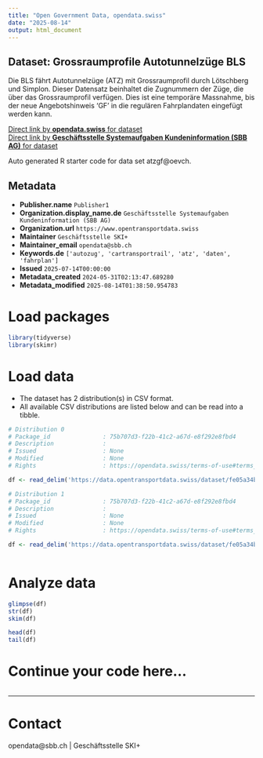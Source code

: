```yaml
---
title: "Open Government Data, opendata.swiss"
date: "2025-08-14"
output: html_document
---
```


## Dataset: Grossraumprofile Autotunnelzüge BLS

Die BLS fährt Autotunnelzüge (ATZ) mit Grossraumprofil durch Lötschberg und Simplon. Dieser Datensatz beinhaltet die Zugnummern der Züge, die über das Grossraumprofil verfügen. Dies ist eine temporäre Massnahme, bis der neue Angebotshinweis 'GF' in die regulären Fahrplandaten eingefügt werden kann.

[Direct link by **opendata.swiss** for dataset](https://opendata.swiss/de/dataset/grossraumprofile-autozuge-bls)<br>
[Direct link by **Geschäftsstelle Systemaufgaben Kundeninformation (SBB AG)** for dataset](https://data.opentransportdata.swiss/dataset/atzgf)

Auto generated R starter code for data set atzgf@oevch.

## Metadata

- **Publisher.name** `Publisher1`
- **Organization.display_name.de** `Geschäftsstelle Systemaufgaben Kundeninformation (SBB AG)`
- **Organization.url** `https://www.opentransportdata.swiss`
- **Maintainer** `Geschäftsstelle SKI+`
- **Maintainer_email** `opendata@sbb.ch`
- **Keywords.de** `['autozug', 'cartransportrail', 'atz', 'daten', 'fahrplan']`
- **Issued** `2025-07-14T00:00:00`
- **Metadata_created** `2024-05-31T02:13:47.689280`
- **Metadata_modified** `2025-08-14T01:38:50.954783`


# Load packages

```r

library(tidyverse)
library(skimr)

```

# Load data

-   The dataset has 2 distribution(s) in CSV format.
-   All available CSV distributions are listed below and can be read into a tibble.

```r

# Distribution 0
# Package_id               : 75b707d3-f22b-41c2-a67d-e8f292e8fbd4
# Description              : 
# Issued                   : None
# Modified                 : None
# Rights                   : https://opendata.swiss/terms-of-use#terms_by

df <- read_delim('https://data.opentransportdata.swiss/dataset/fe05a34b-b20f-4513-b3b5-482ab13ef5f3/resource/f7b6dbdb-74e5-47c8-b93d-20fb00ff1669/download/gf-datei-2025.csv')

# Distribution 1
# Package_id               : 75b707d3-f22b-41c2-a67d-e8f292e8fbd4
# Description              : 
# Issued                   : None
# Modified                 : None
# Rights                   : https://opendata.swiss/terms-of-use#terms_by

df <- read_delim('https://data.opentransportdata.swiss/dataset/fe05a34b-b20f-4513-b3b5-482ab13ef5f3/resource/9403b9a3-ce7d-4983-a89f-076dbf232daa/download/gf-datei-2024.csv')



```

# Analyze data

```r

glimpse(df)
str(df)
skim(df)

head(df)
tail(df)

```

# Continue your code here...

```r

```

------------------------------------------------------------------------

# Contact

opendata@sbb.ch | Geschäftsstelle SKI+

